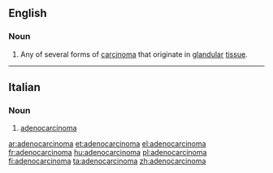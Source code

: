 ==English==

===Noun===
{{wikipedia}}
{{en-noun}}

# {{context|medicine|lang=en}} Any of several forms of [[carcinoma]] that originate in [[glandular]] [[tissue]].

----
==Italian==
{{wikipedia|lang=it}}
===Noun===
{{it-noun|m|adenocarcinomi}}

# {{context|oncology|lang=it}} [[#English|adenocarcinoma]]

[[ar:adenocarcinoma]]
[[et:adenocarcinoma]]
[[el:adenocarcinoma]]
[[fr:adenocarcinoma]]
[[hu:adenocarcinoma]]
[[pl:adenocarcinoma]]
[[fi:adenocarcinoma]]
[[ta:adenocarcinoma]]
[[zh:adenocarcinoma]]
